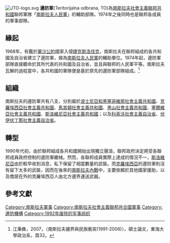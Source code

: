 [[File:JTO-logo.svg|right]]
'''邊防軍'''(Teritorijalna odbrana, TO)為[[南斯拉夫社會主義聯邦共和國|南斯拉夫社會主義聯邦共和國]]聯邦軍隊「[[南斯拉夫人民軍|南斯拉夫人民軍]]」的輔助部隊。1974年之後同時也是聯邦各成員的軍事部隊。

== 緣起 ==
1968年，有鑑於[[華沙公約|華沙公約]]國家入侵[[捷克斯洛伐克|捷克斯洛伐克]]，南斯拉夫在聯邦組成的各共和國及自治省建立了邊防軍，做為[[南斯拉夫人民軍|南斯拉夫人民軍]]的輔助單位。1974年起，邊防軍部隊直接聽命於其所代表的共和國及自治省，並且與聯邦的人民軍平等。南斯拉夫瓦解的過程當中，各共和國的軍隊便是基於原先的邊防軍部隊組成。<ref>江秉彝，2007，〈南斯拉夫疆界與民族衝突(1991-2006)〉，碩士論文，東海大學政治系，頁32。</ref>

== 組織 ==
南斯拉夫的邊防軍共有八支，分別屬於[[波士尼亞和黑塞哥維那社會主義共和國|波士尼亞和黑塞哥維那社會主義共和國]]、[[克羅埃西亞社會主義共和國|克羅埃西亞社會主義共和國]]、[[馬其頓社會主義共和國|馬其頓社會主義共和國]]、[[黑山社會主義共和國|黑山社會主義共和國]]、[[塞爾維亞社會主義共和國|塞爾維亞社會主義共和國]]、[[斯洛維尼亞社會主義共和國|斯洛維尼亞社會主義共和國]]；以及[[科索沃社會主義自治省|科索沃社會主義自治省]]、[[伏伊伏丁那社會主義自治省|伏伊伏丁那社會主義自治省]]。

== 轉型 ==
1990年代初，由於聯邦組成各共和國開始出現獨立聲浪，聯邦政府決定將受各聯邦成員政府控制的邊防軍繳械。然而，各聯邦成員實際上達成的情況不一，[[斯洛維尼亞|斯洛維尼亞]]由於較早收到消息，私下保留了相當數量的武裝。而[[克羅埃西亞|克羅埃西亞]]的邊防軍則沒有留下太多的武裝，因而在後來的[[南斯拉夫內戰|南斯拉夫內戰]]中，主要依賴於其他國家援助，以及僑居在外的克羅埃西亞人由北方邊界運送武器。

== 參考文獻 ==
<div class="references-small">
<references />
</div>

[[Category:南斯拉夫軍事|Category:南斯拉夫軍事]]
[[Category:南斯拉夫社會主義聯邦共合國軍事|Category:南斯拉夫社會主義聯邦共合國軍事]]
[[Category:邊防機構|Category:邊防機構]]
[[Category:1992年废除的军事组织|Category:1992年废除的军事组织]]